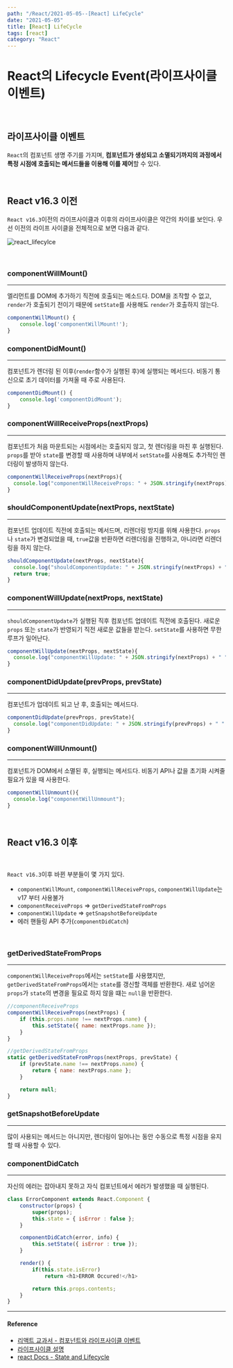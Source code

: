 ---
path: "/React/2021-05-05--[React] LifeCycle"
date: "2021-05-05"
title: [React] LifeCycle
tags: [react]
category: "React"
---

# React의 Lifecycle Event(라이프사이클 이벤트)

<br/>

## 라이프사이클 이벤트

`React`의 컴포넌트 생명 주기를 가지며, **컴포넌트가 생성되고 소멸되기까지의 과정에서 특정 시점에 호출되는 메서드들을 이용해 이를 제어**할 수 있다.

<br/>

## React v16.3 이전

`React v16.3`이전의 라이프사이클과 이후의 라이프사이클은 약간의 차이를 보인다. 우선 이전의 라이프 사이클을 전체적으로 보면 다음과 같다.

![react_lifecylce](/assets/images/react_lifecylce.png)

<br/>

### componentWillMount()

---

엘리먼트를 DOM에 추가하기 직전에 호출되는 메소드다.
DOM을 조작할 수 없고, `render`가 호출되기 전이기 때문에 `setState`를 사용해도 `render`가 호출하지 않는다.

```js
componentWillMount() {
    console.log('componentWillMount!');
}
```

### componentDidMount()

---

컴포넌트가 렌더링 된 이후(`render`함수가 실행된 후)에 실행되는 메서드다. 비동기 통신으로 초기 데이터를 가져올 때 주로 사용된다.

```js
componentDidMount() {
    console.log('componentDidMount');
}
```

### componentWillReceiveProps(nextProps)

---

컴포넌트가 처음 마운트되는 시점에서는 호출되지 않고, 첫 렌더링을 마친 후 실행된다. `props`를 받아 `state`를 변경할 때 사용하며 내부에서 `setState`를 사용해도 추가적인 렌더링이 발생하지 않는다.

```js
componentWillReceiveProps(nextProps){
  console.log("componentWillReceiveProps: " + JSON.stringify(nextProps));
}
```

### shouldComponentUpdate(nextProps, nextState)

---

컴포넌트 업데이트 직전에 호출되는 메서드며, 리렌더링 방지를 위해 사용한다.
`props`나 `state`가 변경되었을 때, `true`값을 반환하면 리렌더링을 진행하고, 아니라면 리렌더링을 하지 않는다.

```js
shouldComponentUpdate(nextProps, nextState){
  console.log("shouldComponentUpdate: " + JSON.stringify(nextProps) + " " + JSON.stringify(nextState));
  return true;
}
```

### componentWillUpdate(nextProps, nextState)

---

`shouldComponentUpdate`가 실행된 직후 컴포넌트 업데이트 직전에 호출된다. 새로운 `props` 또는 `state`가 반영되기 직전 새로운 값들을 받는다. `setState`를 사용하면 무한 루프가 일어난다.

```js
componentWillUpdate(nextProps, nextState){
  console.log("componentWillUpdate: " + JSON.stringify(nextProps) + " " + JSON.stringify(nextState));
}
```

### componentDidUpdate(prevProps, prevState)

---

컴포넌트가 업데이트 되고 난 후, 호출되는 메서드다.

```js
componentDidUpdate(prevProps, prevState){
  console.log("componentDidUpdate: " + JSON.stringify(prevProps) + " " + JSON.stringify(prevState));
}
```

### componentWillUnmount()

---

컴포넌트가 DOM에서 소멸된 후, 실행되는 메서드다. 비동기 API나 값을 초기화 시켜줄 필요가 있을 때 사용한다.

```js
componentWillUnmount(){
  console.log("componentWillUnmount");
}
```

<br/>

## React v16.3 이후

<br/>

`React v16.3`이후 바뀐 부분들이 몇 가지 있다.

- `componentWillMount`, `componentWillReceiveProps`, `componentWillUpdate`는 v17 부터 사용불가
- `componentReceiveProps` => `getDerivedStateFromProps`
- `componentWillUpdate` => `getSnapshotBeforeUpdate`
- 에러 핸들링 API 추가(`componentDidCatch`)

<br/>

### getDerivedStateFromProps

---

`componentWillReceiveProps`에서는 `setState`를 사용했지만, `getDerivedStateFromProps`에서는 `state`를 갱신할 객체를 반환한다. 새로 넘어온 `props`가 `state`의 변경을 필요로 하지 않을 떄는 `null`을 반환한다.

```js
//componentReceiveProps
componentWillReceiveProps(nextProps) {
    if (this.props.name !== nextProps.name) {
        this.setState({ name: nextProps.name });
    }
}
```

```js
//getDerivedStateFromProps
static getDerivedStateFromProps(nextProps, prevState) {
    if (prevState.name !== nextProps.name) {
        return { name: nextProps.name };
    }

    return null;
}
```

### getSnapshotBeforeUpdate

---

많이 사용되는 메서드는 아니지만, 렌더링이 일어나는 동안 수동으로 특정 시점을 유지할 때 사용할 수 있다.

### componentDidCatch

---

자신의 에러는 잡아내지 못하고 자식 컴포넌트에서 에러가 발생했을 때 실행된다.

```js
class ErrorComponent extends React.Component {
    constructor(props) {
        super(props);
        this.state = { isError : false };
    }

    componentDidCatch(error, info) {
        this.setState({ isError : true });
    }

    render() {
        if(this.state.isError)
            return <h1>ERROR Occured!</h1>

        return this.props.contents;
    }
}
```

---

#### Reference

- [리액트 교과서 - 컴포넌트와 라이프사이클 이벤트](https://velog.io/@kyusung/%EB%A6%AC%EC%95%A1%ED%8A%B8-%EA%B5%90%EA%B3%BC%EC%84%9C-%EC%BB%B4%ED%8F%AC%EB%84%8C%ED%8A%B8%EC%99%80-%EB%9D%BC%EC%9D%B4%ED%94%84%EC%82%AC%EC%9D%B4%ED%81%B4-%EC%9D%B4%EB%B2%A4%ED%8A%B8)
- [라이프사이클 설명](http://projects.wojtekmaj.pl/react-lifecycle-methods-diagram/)
- [react Docs - State and Lifecycle](https://reactjs.org/docs/state-and-lifecycle.html)


